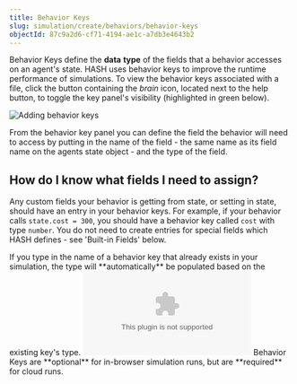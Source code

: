 ```yaml
---
title: Behavior Keys
slug: simulation/create/behaviors/behavior-keys
objectId: 87c9a2d6-cf71-4194-ae1c-a7db3e4643b2
---
```


Behavior Keys define the **data** **type** of the fields that a behavior accesses on an agent's state. HASH uses behavior keys to improve the runtime performance of simulations. To view the behavior keys associated with a file, click the button containing the _brain_ icon, located next to the help button, to toggle the key panel's visibility \(highlighted in green below\).

![Adding behavior keys](https://cdn-us1.hash.ai/site/docs/image%20%2866%29.png)

From the behavior key panel you can define the field the behavior will need to access by putting in the name of the field - the same name as its field name on the agents state object - and the type of the field.

## How do I know what fields I need to assign?

Any custom fields your behavior is getting from state, or setting in state, should have an entry in your behavior keys. For example, if your behavior calls `state.cost = 300`, you should have a behavior key called `cost` with type `number`. You do not need to create entries for special fields which HASH defines - see 'Built-in Fields' below.

<Hint style="info">
  If you type in the name of a behavior key that already exists in your
  simulation, the type will **automatically** be populated based on the existing
  key's type.
</Hint>

<Embed type="youtube" url="https://youtu.be/oBrDX6JDCN8" caption="" />

<Hint style="warning">
  Behavior Keys are **optional** for in-browser simulation runs, but are
  **required** for cloud runs.
</Hint>
